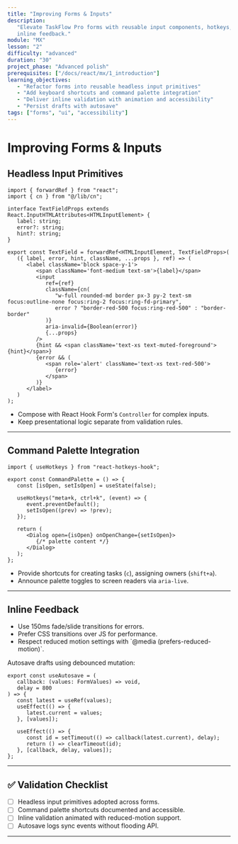 ```yaml
---
title: "Improving Forms & Inputs"
description:
   "Elevate TaskFlow Pro forms with reusable input components, hotkeys, and
   inline feedback."
module: "MX"
lesson: "2"
difficulty: "advanced"
duration: "30"
project_phase: "Advanced polish"
prerequisites: ["/docs/react/mx/1_introduction"]
learning_objectives:
   - "Refactor forms into reusable headless input primitives"
   - "Add keyboard shortcuts and command palette integration"
   - "Deliver inline validation with animation and accessibility"
   - "Persist drafts with autosave"
tags: ["forms", "ui", "accessibility"]
---
```



# Improving Forms & Inputs

## Headless Input Primitives

```tsx filename="src/components/forms/TextField.tsx"
import { forwardRef } from "react";
import { cn } from "@/lib/cn";

interface TextFieldProps extends React.InputHTMLAttributes<HTMLInputElement> {
   label: string;
   error?: string;
   hint?: string;
}

export const TextField = forwardRef<HTMLInputElement, TextFieldProps>(
   ({ label, error, hint, className, ...props }, ref) => (
      <label className='block space-y-1'>
         <span className='font-medium text-sm'>{label}</span>
         <input
            ref={ref}
            className={cn(
               "w-full rounded-md border px-3 py-2 text-sm focus:outline-none focus:ring-2 focus:ring-fd-primary",
               error ? "border-red-500 focus:ring-red-500" : "border-border"
            )}
            aria-invalid={Boolean(error)}
            {...props}
         />
         {hint && <span className='text-xs text-muted-foreground'>{hint}</span>}
         {error && (
            <span role='alert' className='text-xs text-red-500'>
               {error}
            </span>
         )}
      </label>
   )
);
```

-  Compose with React Hook Form's `Controller` for complex inputs.
-  Keep presentational logic separate from validation rules.

---

## Command Palette Integration

```tsx filename="src/components/CommandPalette.tsx"
import { useHotkeys } from "react-hotkeys-hook";

export const CommandPalette = () => {
   const [isOpen, setIsOpen] = useState(false);

   useHotkeys("meta+k, ctrl+k", (event) => {
      event.preventDefault();
      setIsOpen((prev) => !prev);
   });

   return (
      <Dialog open={isOpen} onOpenChange={setIsOpen}>
         {/* palette content */}
      </Dialog>
   );
};
```

-  Provide shortcuts for creating tasks (`c`), assigning owners (`shift+a`).
-  Announce palette toggles to screen readers via `aria-live`.

---

## Inline Feedback

<Accordions type='single' className='mt-4'>
   <Accordion title='Animation Checklist'>
      <ul className='list-disc pl-5 text-sm'>
         <li>Use 150ms fade/slide transitions for errors.</li>
         <li>Prefer CSS transitions over JS for performance.</li>
         <li>
            Respect reduced motion settings with `@media
            (prefers-reduced-motion)`.
         </li>
      </ul>
   </Accordion>
</Accordions>

Autosave drafts using debounced mutation:

```tsx filename="src/hooks/useAutosave.ts"
export const useAutosave = (
   callback: (values: FormValues) => void,
   delay = 800
) => {
   const latest = useRef(values);
   useEffect(() => {
      latest.current = values;
   }, [values]);

   useEffect(() => {
      const id = setTimeout(() => callback(latest.current), delay);
      return () => clearTimeout(id);
   }, [callback, delay, values]);
};
```

---

## ✅ Validation Checklist

-  [ ] Headless input primitives adopted across forms.
-  [ ] Command palette shortcuts documented and accessible.
-  [ ] Inline validation animated with reduced-motion support.
-  [ ] Autosave logs sync events without flooding API.

---

